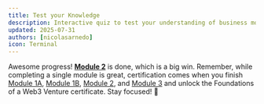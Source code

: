 ```yaml
---
title: Test your Knowledge
description: Interactive quiz to test your understanding of business model canvas for Web3
updated: 2025-07-31
authors: [nicolasarnedo]
icon: Terminal
---
```


<Quiz quizId="914" />

<Quiz quizId="915" />

<Quiz quizId="916" />

<Quiz quizId="917" />

<Quiz quizId="918" />

Awesome progress! **[Module 2](/academy/codebase-entrepreneur-foundations/02-business-model-canvas/01-introduction)** is done, which is a big win. Remember, while completing a single module is great, certification comes when you finish [Module 1A](/academy/codebase-entrepreneur-foundations/01-legal-foundations/01-introduction), [Module 1B](/academy/codebase-entrepreneur-foundations/01b-security-fundamentals/01-introduction), [Module 2](/academy/codebase-entrepreneur-foundations/02-business-model-canvas/01-introduction), and [Module 3](/academy/codebase-entrepreneur-foundations/03-user-personas/01-introduction) and unlock the Foundations of a Web3 Venture certificate. Stay focused! 🌟
